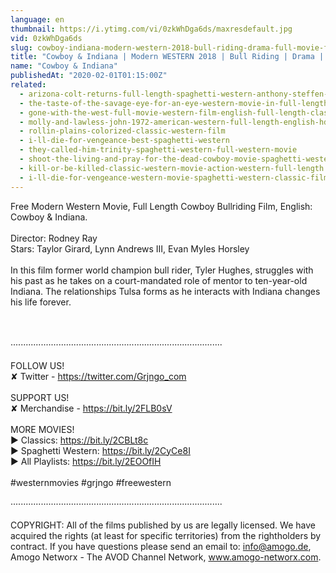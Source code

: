 ```yaml
---
language: en
thumbnail: https://i.ytimg.com/vi/0zkWhDga6ds/maxresdefault.jpg
vid: 0zkWhDga6ds
slug: cowboy-indiana-modern-western-2018-bull-riding-drama-full-movie-free-feature-film-hd
title: "Cowboy & Indiana | Modern WESTERN 2018 | Bull Riding | Drama | Full Movie | Free Feature Film HD"
name: "Cowboy & Indiana"
publishedAt: "2020-02-01T01:15:00Z"
related:
  - arizona-colt-returns-full-length-spaghetti-western-anthony-steffen-cowboy-film-1970
  - the-taste-of-the-savage-eye-for-an-eye-western-movie-in-full-length-english-free-feature-film
  - gone-with-the-west-full-movie-western-film-english-full-length-classic-movie-watchfree
  - molly-and-lawless-john-1972-american-western-full-length-english-hd-free-full-moves
  - rollin-plains-colorized-classic-western-film
  - i-ll-die-for-vengeance-best-spaghetti-western
  - they-called-him-trinity-spaghetti-western-full-western-movie
  - shoot-the-living-and-pray-for-the-dead-cowboy-movie-spaghetti-western
  - kill-or-be-killed-classic-western-movie-action-western-full-length
  - i-ll-die-for-vengeance-western-movie-spaghetti-western-classic-film-free-cowboy-movie
---
```


Free Modern Western Movie, Full Length Cowboy Bullriding Film, English: Cowboy & Indiana.<br />
<br />
Director: Rodney Ray<br />
Stars: Taylor Girard, Lynn Andrews III, Evan Myles Horsley<br />
<br />
In this film former world champion bull rider, Tyler Hughes, struggles with his past as he takes on a court-mandated role of mentor to ten-year-old Indiana. The relationships Tulsa forms as he interacts with Indiana changes his life forever.<br />
<br />
<br />
<br />
····················································································<br />
<br />
FOLLOW US!<br />
✘ Twitter - https://twitter.com/Grjngo_com<br />
<br />
SUPPORT US!<br />
✘ Merchandise - https://bit.ly/2FLB0sV<br />
<br />
MORE MOVIES! <br />
► Classics: https://bit.ly/2CBLt8c <br />
► Spaghetti Western: https://bit.ly/2CyCe8I <br />
► All Playlists: https://bit.ly/2EOOfIH <br />
<br />
#westernmovies #grjngo #freewestern<br />
<br />
····················································································<br />
<br />
COPYRIGHT: All of the films published by us are legally licensed. We have acquired the rights (at least for specific territories) from the rightholders by contract. If you have questions please send an email to: info@amogo.de, Amogo Networx - The AVOD Channel Network, www.amogo-networx.com.